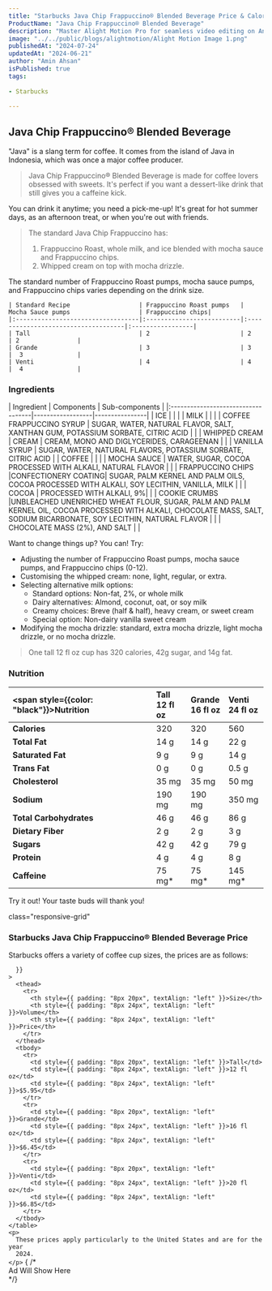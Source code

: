 ```yaml
---
title: "Starbucks Java Chip Frappuccino® Blended Beverage Price & Calories"
ProductName: "Java Chip Frappuccino® Blended Beverage" 
description: "Master Alight Motion Pro for seamless video editing on Android, iOS, and Tablets with our ultimate guide, unlocking advanced features and elevating your skills in 2024!"
image: "../../public/blogs/alightmotion/Alight Motion Image 1.png"
publishedAt: "2024-07-24"
updatedAt: "2024-06-21"
author: "Amin Ahsan"
isPublished: true
tags:
 
- Starbucks
      
---
```


 
## Java Chip Frappuccino® Blended Beverage 

"Java" is a slang term for coffee. It comes from the island of Java in Indonesia, which was once a major coffee producer.

> Java Chip Frappuccino® Blended Beverage is made for coffee lovers obsessed with sweets. It's perfect if you want a dessert-like drink that still gives you a caffeine kick.

You can drink it anytime; you need a pick-me-up! It's great for hot summer days, as an afternoon treat, or when you're out with friends.

> The standard Java Chip Frappuccino has:
> 1. Frappuccino Roast, whole milk, and ice blended with mocha sauce and Frappuccino chips.
> 2. Whipped cream on top with mocha drizzle.

The standard number of Frappuccino Roast pumps, mocha sauce pumps, and Frappuccino chips varies depending on the drink size.


    | Standard Recipe                   | Frappuccino Roast pumps   | Mocha Sauce pumps                   | Frappuccino chips|
    |:----------------------------------|:--------------------------|:------------------------------------|:-----------------|
    | Tall                              | 2                         | 2                                   | 2                |
    | Grande                            | 3                         | 3                                   |  3               |
    | Venti                             | 4                         | 4                                   |  4               |


### Ingredients

<div style={{ overflowX: "scroll", fontSize: "14px" }}>
  | Ingredient                         | Components       | Sub-components |
  |:-----------------------------------|------------------|----------------|
  | ICE                                |                  |                | 
  | MILK                               |                  |                | 
  | COFFEE FRAPPUCCINO SYRUP           | SUGAR, WATER, NATURAL FLAVOR, SALT, XANTHAN GUM, POTASSIUM SORBATE, CITRIC ACID                 |                | 
  | WHIPPED CREAM                      | CREAM            | CREAM, MONO AND DIGLYCERIDES, CARAGEENAN               | 
  |                                    | VANILLA SYRUP    | SUGAR, WATER, NATURAL FLAVORS, POTASSIUM SORBATE, CITRIC ACID               | 
  | COFFEE                             |                  |                | 
  | MOCHA SAUCE                        | WATER, SUGAR, COCOA PROCESSED WITH ALKALI, NATURAL FLAVOR                 |                | 
  | FRAPPUCCINO CHIPS                  |CONFECTIONERY COATING| SUGAR, PALM KERNEL AND PALM OILS, COCOA PROCESSED WITH ALKALI, SOY LECITHIN, VANILLA, MILK               | 
  |                                    | COCOA            | PROCESSED WITH ALKALI, 9%| 
  |                                    | COOKIE CRUMBS    |UNBLEACHED UNENRICHED WHEAT FLOUR, SUGAR, PALM AND PALM KERNEL OIL, COCOA PROCESSED WITH ALKALI, CHOCOLATE MASS, SALT, SODIUM BICARBONATE, SOY LECITHIN, NATURAL FLAVOR                | 
  |                                    | CHOCOLATE MASS (2%), AND SALT                   |                | 
</div>

Want to change things up? You can! Try:
- Adjusting the number of Frappuccino Roast pumps, mocha sauce pumps, and Frappuccino chips (0-12).
- Customising the whipped cream: none, light, regular, or extra.
- Selecting alternative milk options: 
   - Standard options: Non-fat, 2%, or whole milk
   - Dairy alternatives: Almond, coconut, oat, or soy milk
   - Creamy choices: Breve (half & half), heavy cream, or sweet cream
   - Special option: Non-dairy vanilla sweet cream
- Modifying the mocha drizzle: standard, extra mocha drizzle, light mocha drizzle, or no mocha drizzle.

> One tall 12 fl oz cup has 320 calories, 42g sugar, and 14g fat. 

### Nutrition

<div className="table-container">

| <span style={{color: "black"}}>Nutrition</span>| Tall<br/>12 fl oz    | Grande<br/>16 fl oz  | Venti<br/>24 fl oz       |
|:--------------------|:---------------------|:---------------------|:-------------------------|
| **Calories**        | 320                  | 320                  | 560                      |
| **Total Fat**       | 14 g                 | 14 g                 | 22 g                     |
| **Saturated Fat**   | 9 g                  | 9 g                  | 14 g                     |
| **Trans Fat**       | 0 g                  | 0 g                  | 0.5 g                    |
| **Cholesterol**     | 35 mg                | 35 mg                | 50 mg                    |
| **Sodium**          | 190 mg               | 190 mg               | 350 mg                   |
| **Total Carbohydrates** | 46 g             | 46 g                 | 86 g                     |
| **Dietary Fiber**   | 2 g                  | 2 g                  | 3 g                      |
| **Sugars**          | 42 g                 | 42 g                 | 79 g                     |
| **Protein**         | 4 g                  | 4 g                  | 8 g                      |
| **Caffeine**        | 75 mg*               | 75 mg*               | 145 mg*                  |

</div>

Try it out! Your taste buds will thank you!

<style jsx>{`
  @media (min-width: 768px) {
    .responsive-grid {
      display: grid;
      grid-template-columns: 1fr 1fr;
    }
  }
`}</style>


<div
  style={{
    backgroundColor: "#cee3de",
    borderLeft: "3px solid #0c7556",
   padding: "20px",
    paddingTop: "13px", // Add padding to the top
        display: "grid",
        height: "fit-content",
      }} 
      
  class="responsive-grid"

>
  <div>
    <h3 style={{marginTop:'-5px'}}>Starbucks Java Chip Frappuccino® Blended Beverage Price</h3>
    <p>
      Starbucks offers a variety of coffee cup sizes, the prices are as follows:
    </p>
    <table
      style={{
        backgroundColor: "white",
        width: "100%",
        padding: "50px",
        borderCollapse: "collapse",
            borderRadius: "13px",
        
      }}
    >
      <thead>
        <tr>
          <th style={{ padding: "8px 20px", textAlign: "left" }}>Size</th>
          <th style={{ padding: "8px 24px", textAlign: "left" }}>Volume</th>
          <th style={{ padding: "8px 24px", textAlign: "left" }}>Price</th>
        </tr>
      </thead>
      <tbody>
        <tr>
          <td style={{ padding: "8px 20px", textAlign: "left" }}>Tall</td>
          <td style={{ padding: "8px 24px", textAlign: "left" }}>12 fl oz</td>
          <td style={{ padding: "8px 24px", textAlign: "left" }}>$5.95</td>
        </tr>
        <tr>
          <td style={{ padding: "8px 20px", textAlign: "left" }}>Grande</td>
          <td style={{ padding: "8px 24px", textAlign: "left" }}>16 fl oz</td>
          <td style={{ padding: "8px 24px", textAlign: "left" }}>$6.45</td>
        </tr>
        <tr>
          <td style={{ padding: "8px 20px", textAlign: "left" }}>Venti</td>
          <td style={{ padding: "8px 24px", textAlign: "left" }}>20 fl oz</td>
          <td style={{ padding: "8px 24px", textAlign: "left" }}>$6.85</td>
        </tr>
      </tbody>
    </table>
    <p>
      These prices apply particularly to the United States and are for the year
      2024.
    </p>
  </div>
  {  /* <div>Ad Will Show Here</div> */}
  <div></div>
</div>


